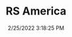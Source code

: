 ---
width: 1333
height: 2000
title: RS America
description: Was unfortunatley wrecked during delivery
date: 2/25/2022 3:18:25 PM
cameraMake: Sony
cameraModel: ILCE-7M3
lens: FE 35mm F1.4 GM
settingsfStop: f/1.4
settingsISO: ISO 100
settingsShutter: 1/500
settingsFocalLength: 35 mm
---